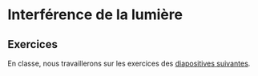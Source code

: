 # Interférence de la lumière

## Exercices {-}

En classe, nous travaillerons sur les exercices des [diapositives 
suivantes](./diapos/07-interference-lumiere.pdf).


